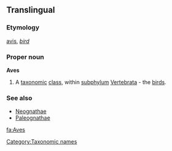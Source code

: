 ==Translingual==
===Etymology===
{{L.}} [[avis]], ''[[bird]]''
===Proper noun===
{{wikipedia}}
'''Aves'''
# {{zoology}} A [[taxonomic]] [[class]], within [[subphylum]] [[Vertebrata]] - the [[bird]]s.
===See also===
{{wikispecies}}
*[[Neognathae]]
*[[Paleognathae]]

[[Category:Taxonomic names]]

[[fa:Aves]]